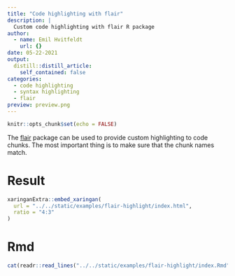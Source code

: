 ```yaml
---
title: "Code highlighting with flair"
description: |
  Custom code highlighting with flair R package
author:
  - name: Emil Hvitfeldt
    url: {}
date: 05-22-2021
output:
  distill::distill_article:
    self_contained: false
categories:
  - code highlighting
  - syntax highlighting
  - flair
preview: preview.png
---
```


```r
knitr::opts_chunk$set(echo = FALSE)
```

The [flair](https://github.com/r-for-educators/flair) package can be used to provide custom highlighting to code chunks. The most important thing is to make sure that the chunk names match.

# Result

```r
xaringanExtra::embed_xaringan(
  url = "../../static/examples/flair-highlight/index.html", 
  ratio = "4:3"
)
```

# Rmd

```r
cat(readr::read_lines("../../static/examples/flair-highlight/index.Rmd"), sep = "\n")
```
